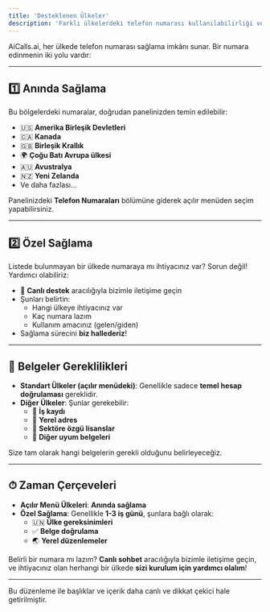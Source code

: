 ```yaml
---
title: 'Desteklenen Ülkeler'
description: 'Farklı ülkelerdeki telefon numarası kullanılabilirliği ve sağlama işlemleri hakkında bilgi edinin.'
---
```


AiCalls.ai, her ülkede telefon numarası sağlama imkânı sunar. Bir numara edinmenin iki yolu vardır:

---

## 1️⃣ **Anında Sağlama**
Bu bölgelerdeki numaralar, doğrudan panelinizden temin edilebilir:

- 🇺🇸 **Amerika Birleşik Devletleri**
- 🇨🇦 **Kanada**
- 🇬🇧 **Birleşik Krallık**
- 🌍 **Çoğu Batı Avrupa ülkesi**
- 🇦🇺 **Avustralya**
- 🇳🇿 **Yeni Zelanda**
- Ve daha fazlası…

Panelinizdeki **Telefon Numaraları** bölümüne giderek açılır menüden seçim yapabilirsiniz.

---

## 2️⃣ **Özel Sağlama**
Listede bulunmayan bir ülkede numaraya mı ihtiyacınız var? Sorun değil! Yardımcı olabiliriz:

- 💬 **Canlı destek** aracılığıyla bizimle iletişime geçin
- Şunları belirtin:
  - Hangi ülkeye ihtiyacınız var
  - Kaç numara lazım
  - Kullanım amacınız (gelen/giden)
- Sağlama sürecini **biz hallederiz**!

---

## 📑 **Belgeler Gereklilikleri**
- **Standart Ülkeler (açılır menüdeki)**: Genellikle sadece **temel hesap doğrulaması** gereklidir.
- **Diğer Ülkeler**: Şunlar gerekebilir:
  - 🏢 **İş kaydı**
  - 📍 **Yerel adres**
  - 📜 **Sektöre özgü lisanslar**
  - 📝 **Diğer uyum belgeleri**

Size tam olarak hangi belgelerin gerekli olduğunu belirleyeceğiz.

---

## ⏱ **Zaman Çerçeveleri**
- **Açılır Menü Ülkeleri**: **Anında sağlama**
- **Özel Sağlama**: Genellikle **1-3 iş günü**, şunlara bağlı olarak:
  - 🇺🇳 **Ülke gereksinimleri**
  - ✅ **Belge doğrulama**
  - 🌏 **Yerel düzenlemeler**

Belirli bir numara mı lazım? **Canlı sohbet** aracılığıyla bizimle iletişime geçin, ve ihtiyacınız olan herhangi bir ülkede **sizi kurulum için yardımcı olalım**!

---

Bu düzenleme ile başlıklar ve içerik daha canlı ve dikkat çekici hale getirilmiştir.
